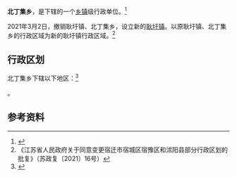 {{中国乡级行政区|32/13/22/200/000
| 电话区号 = 527
}}

'''北丁集乡'''，是{{PRC admin/fullname|32/13/22/200/000|3}}下辖的一个[[乡镇|乡镇]]级行政单位。<ref>{{PRC admin/ref sgc|{{PRC admin/parent|32/13/22/200/000}}}}</ref>

2021年3月2日，撤销耿圩镇、北丁集乡，设立新的[[耿圩镇|耿圩镇]]。以原耿圩镇、北丁集乡的行政区域为新的耿圩镇行政区域。<ref>《江苏省人民政府关于同意变更宿迁市宿城区宿豫区和沭阳县部分行政区划的批复》（苏政复〔2021〕16号）</ref>

== 行政区划 ==

北丁集乡下辖以下地区：<ref>{{PRC admin/ref sgc|32/13/22/200/000}}</ref>

{{PRC admin/children|32/13/22/200/000}}。

== 参考资料 ==

{{reflist}}

{{PRC admin/navcat|32/13/22/200/000}}